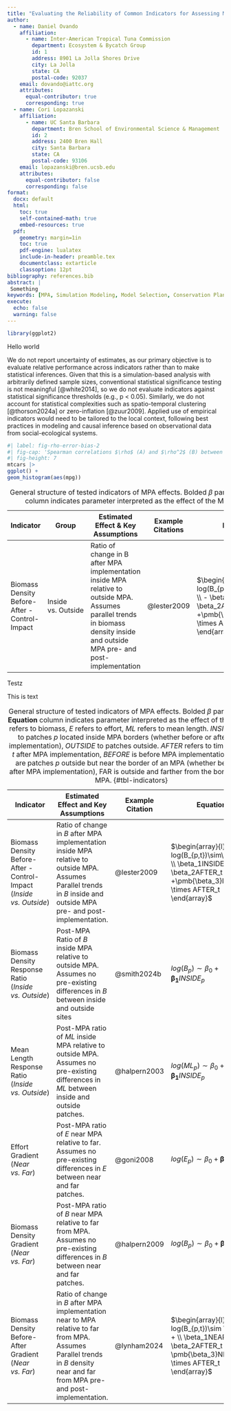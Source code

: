 ```yaml
---
title: "Evaluating the Reliability of Common Indicators for Assessing Marine Protected Areas’ Contributions to Conservation and Food Security"
author:
  - name: Daniel Ovando
    affiliation:
      - name: Inter-American Tropical Tuna Commission
        department: Ecosystem & Bycatch Group
        id: 1
        address: 8901 La Jolla Shores Drive
        city: La Jolla
        state: CA
        postal-code: 92037
    email: dovando@iattc.org
    attributes:
      equal-contributor: true
      corresponding: true
  - name: Cori Lopazanski
    affiliation:
      - name: UC Santa Barbara
        department: Bren School of Environmental Science & Management
        id: 2
        address: 2400 Bren Hall
        city: Santa Barbara
        state: CA
        postal-code: 93106
    email: lopazanski@bren.ucsb.edu
    attributes:
      equal-contributor: false
      corresponding: false
format:
  docx: default
  html: 
    toc: true
    self-contained-math: true
    embed-resources: true
  pdf:
    geometry: margin=1in
    toc: true
    pdf-engine: lualatex
    include-in-header: preamble.tex
    documentclass: extarticle
    classoption: 12pt
bibliography: references.bib
abstract: |
 Something
keywords: [MPA, Simulation Modeling, Model Selection, Conservation Planning, Food Security]
execute: 
  echo: false
  warning: false
---
```



```r
library(ggplot2)
```

Hello world 

We do not report uncertainty of estimates, as our primary objective is
to evaluate relative performance across indicators rather than to make
statistical inferences. Given that this is a simulation-based analysis
with arbitrarily defined sample sizes, conventional statistical
significance testing is not meaningful [@white2014], so we do not
evaluate indicators against statistical significance thresholds (e.g., p
\< 0.05). Similarly, we do not account for statistical complexities such
as spatio-temporal clustering [@thorson2024a] or zero-inflation
[@zuur2009]. Applied use of empirical indicators would need to be
tailored to the local context, following best practices in modeling and
causal inference based on observational data from social-ecological
systems.





```r
#| label: fig-rho-error-bias-2
#| fig-cap: 'Spearman correlations $\rho$ (A) and $\rho^2$ (B) between indicators (y-axis) and outcomes (x-axis) at the level of individual species and fleets across all simulations. Root mean squared error (RMSE, C) and  mean error (Bias, D) between indicators (y-axis) and outcomes (x-axis) at the level of individual species and fleets across all simulations. Blue plain text indicates *Inside vs. Outside* indicators, red italic axis labels indicates a *Near vs. Far* indicator.'
#| fig-height: 7
mtcars |> 
ggplot() + 
geom_histogram(aes(mpg))


```


| **Indicator** | **Group** | **Estimated Effect & Key Assumptions** | **Example Citations** | **Equation** |   |
|------------|------------|------------|------------|------------|------------|
| Biomass Density Before-After -Control-Impact | Inside vs. Outside | Ratio of change in B after MPA implementation inside MPA relative to outside MPA. Assumes parallel trends in biomass density inside and outside MPA pre- and post-implementation | @lester2009 | $\begin{array}{l} log(B_{p,t})\sim\beta_0 + \\ - \beta_1INSIDE_p + \beta_2AFTER_t \\ +\pmb{\beta_3}INSIDE_p \times AFTER_t \end{array}$ |  |

: General structure of tested indicators of MPA effects. Bolded $\beta$
parameter in Equation column indicates parameter interpreted as the
effect of the MPA. {#tbl-test}

Testz

This is text

| **Indicator** | **Estimated Effect and Key Assumptions** | **Example Citation** | **Equation** |
|----------------|----------------|----------------|-----------------------|
| Biomass Density Before-After -Control-Impact (*Inside vs. Outside*) | Ratio of change in *B* after MPA implementation inside MPA relative to outside MPA. Assumes Parallel trends in *B* inside and outside MPA pre- and post-implementation. | @lester2009 | $\begin{array}{l} log(B_{p,t})\sim\beta_0 + \\ \beta_1INSIDE_p + \beta_2AFTER_t \\ +\pmb{\beta_3}INSIDE_p \times AFTER_t \end{array}$ |
| Biomass Density Response Ratio (*Inside vs. Outside*) | Post-MPA Ratio of *B* inside MPA relative to outside MPA. Assumes no pre-existing differences in *B* between inside and outside sites | @smith2024b | $log(B_p) \sim \beta_0 + \pmb{\beta_1}INSIDE_p$ |
| Mean Length Response Ratio (*Inside vs. Outside*) | Post-MPA ratio of *ML* inside MPA relative to outside MPA. Assumes no pre-existing differences in *ML* between inside and outside patches. | @halpern2003 | $log(ML_p) \sim \beta_0 + \pmb{\beta_1}INSIDE_p$ |
| Effort Gradient (*Near vs. Far*) | Post-MPA ratio of *E* near MPA relative to far. Assumes no pre-existing differences in *E* between near and far patches. | @goni2008 | $log(E_p) \sim \beta_0 + \pmb{\beta_1}NEAR_p$ |
| Biomass Density Gradient (*Near vs. Far*) | Post-MPA ratio of *B* near MPA relative to far from MPA. Assumes no pre-existing differences in *B* between near and far patches. | @halpern2009 | $log(B_p) \sim \beta_0 + \pmb{\beta_1}NEAR_p$ |
| Biomass Density Before-After Gradient (*Near vs. Far*) | Ratio of change in *B* after MPA implementation near to MPA relative to far from MPA. Assumes Parallel trends in *B* density near and far from MPA pre- and post-implementation. | @lynham2024 | $\begin{array}{l} log(B_{p,t})\sim \beta_0 + \\ \beta_1NEAR_p + \beta_2AFTER_t + \\ \pmb{\beta_3}NEAR_p \times AFTER_t \end{array}$ |

: General structure of tested indicators of MPA effects. Bolded $\beta$
parameter in **Equation** column indicates parameter interpreted as the
effect of the MPA. *B* refers to biomass, *E* refers to effort, *ML*
refers to mean length. *INSIDE* refers to patches *p* located inside MPA
borders (whether before or after MPA implementation), *OUTSIDE* to
patches outside. *AFTER* refers to time periods *t* after MPA
implementation, *BEFORE* is before MPA implementation. *NEAR* are
patches *p* outside but near the border of an MPA (whether before or
after MPA implementation), FAR is outside and farther from the border of
an MPA. {#tbl-indicators}
